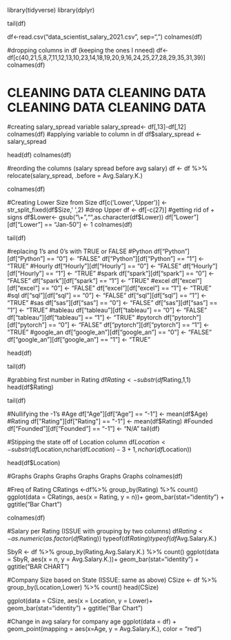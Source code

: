 library(tidyverse)
library(dplyr)

tail(df)

df<-read.csv("data_scientist_salary_2021.csv", sep=",")
colnames(df)

#dropping columns in df (keeping the ones I nneed)
df<-df[c(40,21,5,8,7,11,12,13,10,23,14,18,19,20,9,16,24,25,27,28,29,35,31,39)]
colnames(df)


#   CLEANING DATA CLEANING DATA   CLEANING DATA   CLEANING DATA   #
#creating salary_spread variable 
salary_spread<- df[,13]-df[,12]
colnames(df)
#applying variable to column in df
df$salary_spread <- salary_spread

head(df)
colnames(df)

#reording the columns (salary spread before avg salary)
df <- df %>% relocate(salary_spread, .before = Avg.Salary.K.)

colnames(df)


#Creating Lower Size from Size
df[c('Lower','Upper')] <- str_split_fixed(df$Size,' ',2)
#drop Upper
df <- df[-c(27)]
#getting rid of + signs
df$Lower<- gsub("\\+","",as.character(df$Lower))
df["Lower"][df["Lower"] == "Jan-50"] <- 1
colnames(df)

tail(df)

#replacing 1's and 0's with TRUE or FALSE
#Python
df["Python"][df["Python"] == "0"] <- "FALSE"
df["Python"][df["Python"] == "1"] <- "TRUE"
#Hourly
df["Hourly"][df["Hourly"] == "0"] <- "FALSE"
df["Hourly"][df["Hourly"] == "1"] <- "TRUE"
#spark
df["spark"][df["spark"] == "0"] <- "FALSE"
df["spark"][df["spark"] == "1"] <- "TRUE"
#excel
df["excel"][df["excel"] == "0"] <- "FALSE"
df["excel"][df["excel"] == "1"] <- "TRUE"
#sql
df["sql"][df["sql"] == "0"] <- "FALSE"
df["sql"][df["sql"] == "1"] <- "TRUE"
#sas
df["sas"][df["sas"] == "0"] <- "FALSE"
df["sas"][df["sas"] == "1"] <- "TRUE"
#tableau
df["tableau"][df["tableau"] == "0"] <- "FALSE"
df["tableau"][df["tableau"] == "1"] <- "TRUE"
#pytorch
df["pytorch"][df["pytorch"] == "0"] <- "FALSE"
df["pytorch"][df["pytorch"] == "1"] <- "TRUE"
#google_an
df["google_an"][df["google_an"] == "0"] <- "FALSE"
df["google_an"][df["google_an"] == "1"] <- "TRUE"

head(df)

tail(df)

#grabbing first number in Rating
df$Rating<-substr(df$Rating,1,1)
head(df$Rating)

tail(df)

#Nullifying the -1's
#Age
df["Age"][df["Age"] == "-1"] <- mean(df$Age)
#Rating
df["Rating"][df["Rating"] == "-1"] <- mean(df$Rating)
#Founded
df["Founded"][df["Founded"] == "-1"] <- "N/A"
tail(df)

#Stipping the state off of Location column
df$Location<-substr(df$Location,nchar(df$Location) - 3 +1,nchar(df$Location))

head(df$Location)



#Graphs   Graphs    Graphs   Graphs   Graphs    Graphs
colnames(df)

#Freq of Rating
CRatings <-df%>% group_by(Rating) %>%
  count() 
ggplot(data = CRatings, aes(x = Rating, y = n))+
  geom_bar(stat="identity") + ggtitle("Bar Chart")  

colnames(df)

#Salary per Rating (ISSUE with grouping by two columns)
df$Rating <- as.numeric(as.factor(df$Rating))
typeof(df$Rating)
typeof(df$Avg.Salary.K.)

SbyR <- df %>% group_by(Rating,Avg.Salary.K.) %>% count()
ggplot(data = SbyR, aes(x = n, y = Avg.Salary.K.))+
  geom_bar(stat="identity") + ggtitle("BAR CHART")
  
#Company Size based on State  (ISSUE: same as above)
CSize <- df %>% group_by(Location,Lower) %>% count()
head(CSize)


ggplot(data = CSize, aes(x = Location, y = Lower)+
  geom_bar(stat="identity") + ggtitle("Bar Chart")  

#Change in avg salary for company age
ggplot(data = df) + 
  geom_point(mapping = aes(x=Age, y = Avg.Salary.K.), color = "red")



  